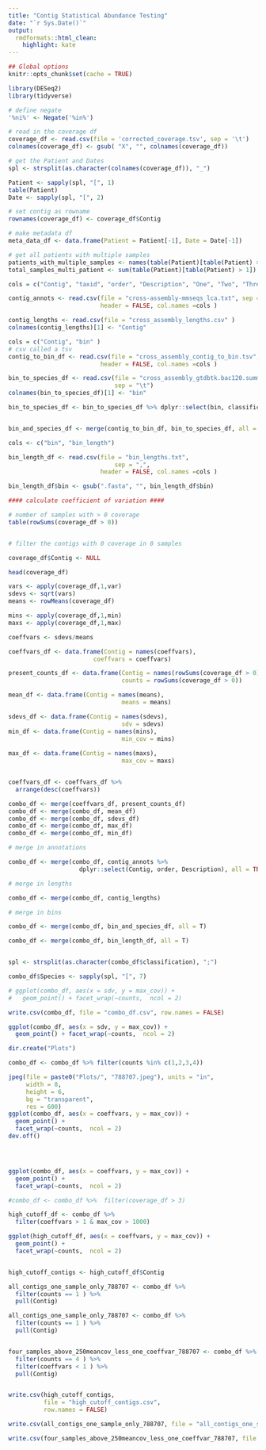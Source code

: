```yaml
---
title: "Contig Statistical Abundance Testing"
date: "`r Sys.Date()`"
output:
  rmdformats::html_clean:
    highlight: kate
---
```

```r
## Global options
knitr::opts_chunk$set(cache = TRUE)

library(DESeq2)
library(tidyverse)

# define negate
'%ni%' <- Negate('%in%')

```


```r

# read in the coverage df
coverage_df <- read.csv(file = 'corrected_coverage.tsv', sep = '\t')
colnames(coverage_df) <- gsub( "X", "", colnames(coverage_df))

# get the Patient and Dates
spl <- strsplit(as.character(colnames(coverage_df)), "_")

Patient <- sapply(spl, "[", 1)
table(Patient)
Date <- sapply(spl, "[", 2)

# set contig as rowname
rownames(coverage_df) <- coverage_df$Contig

# make metadata df
meta_data_df <- data.frame(Patient = Patient[-1], Date = Date[-1])

# get all patients with multiple samples
patients_with_multiple_samples <- names(table(Patient)[table(Patient) > 1])
total_samples_multi_patient <- sum(table(Patient)[table(Patient) > 1])

```

```r

cols = c("Contig", "taxid", "order", "Description", "One", "Two", "Three", "Four" )

contig_annots <- read.csv(file = "cross-assembly-mmseqs_lca.txt", sep = "\t",
                          header = FALSE, col.names =cols )

```


```r

contig_lengths <- read.csv(file = "cross_assembly_lengths.csv" )
colnames(contig_lengths)[1] <- "Contig"
```



```r
cols = c("Contig", "bin" )
# csv called a tsv
contig_to_bin_df <- read.csv(file = "cross_assembly_contig_to_bin.tsv",
                          header = FALSE, col.names =cols )
```

```r

bin_to_species_df <- read.csv(file = "cross_assembly_gtdbtk.bac120.summary.tsv",
                              sep = "\t")
colnames(bin_to_species_df)[1] <- "bin"

bin_to_species_df <- bin_to_species_df %>% dplyr::select(bin, classification)


bin_and_species_df <- merge(contig_to_bin_df, bin_to_species_df, all = TRUE)

```

```r

cols <- c("bin", "bin_length")

bin_length_df <- read.csv(file = "bin_lengths.txt",
                              sep = ",",
                          header = FALSE, col.names =cols )

bin_length_df$bin <- gsub(".fasta", "", bin_length_df$bin)


```

```r

#### calculate coefficient of variation ####

# number of samples with > 0 coverage
table(rowSums(coverage_df > 0))


# filter the contigs with 0 coverage in 0 samples

coverage_df$Contig <- NULL

head(coverage_df)

vars <- apply(coverage_df,1,var)
sdevs <- sqrt(vars)
means <- rowMeans(coverage_df)

mins <- apply(coverage_df,1,min)
maxs <- apply(coverage_df,1,max)

coeffvars <- sdevs/means

coeffvars_df <- data.frame(Contig = names(coeffvars),
                        coeffvars = coeffvars)

present_counts_df <- data.frame(Contig = names(rowSums(coverage_df > 0)),
                                counts = rowSums(coverage_df > 0))

mean_df <- data.frame(Contig = names(means),
                                means = means)

sdevs_df <- data.frame(Contig = names(sdevs),
                                sdv = sdevs)
min_df <- data.frame(Contig = names(mins),
                                min_cov = mins)
  
max_df <- data.frame(Contig = names(maxs),
                                max_cov = maxs)


coeffvars_df <- coeffvars_df %>%  
  arrange(desc(coeffvars))

combo_df <- merge(coeffvars_df, present_counts_df)
combo_df <- merge(combo_df, mean_df)
combo_df <- merge(combo_df, sdevs_df)
combo_df <- merge(combo_df, max_df)
combo_df <- merge(combo_df, min_df)

# merge in annotations

combo_df <- merge(combo_df, contig_annots %>% 
                    dplyr::select(Contig, order, Description), all = TRUE)

# merge in lengths

combo_df <- merge(combo_df, contig_lengths)

# merge in bins

combo_df <- merge(combo_df, bin_and_species_df, all = T)

combo_df <- merge(combo_df, bin_length_df, all = T)


spl <- strsplit(as.character(combo_df$classification), ";")

combo_df$Species <- sapply(spl, "[", 7)

# ggplot(combo_df, aes(x = sdv, y = max_cov)) + 
#   geom_point() + facet_wrap(~counts,  ncol = 2)

```



```r

write.csv(combo_df, file = "combo_df.csv", row.names = FALSE)

```





```r

ggplot(combo_df, aes(x = sdv, y = max_cov)) + 
  geom_point() + facet_wrap(~counts,  ncol = 2)

dir.create("Plots")

combo_df <- combo_df %>% filter(counts %in% c(1,2,3,4))

jpeg(file = paste0("Plots/", "788707.jpeg"), units = "in", 
     width = 8, 
     height = 6,  
     bg = "transparent", 
     res = 600) 
ggplot(combo_df, aes(x = coeffvars, y = max_cov)) + 
  geom_point() + 
  facet_wrap(~counts,  ncol = 2)
dev.off()




ggplot(combo_df, aes(x = coeffvars, y = max_cov)) + 
  geom_point() + 
  facet_wrap(~counts,  ncol = 2)

#combo_df <- combo_df %>%  filter(coverage_df > 3)

high_cutoff_df <- combo_df %>%  
  filter(coeffvars > 1 & max_cov > 1000)

ggplot(high_cutoff_df, aes(x = coeffvars, y = max_cov)) + 
  geom_point() + 
  facet_wrap(~counts,  ncol = 2)


high_cutoff_contigs <- high_cutoff_df$Contig

all_contigs_one_sample_only_788707 <- combo_df %>% 
  filter(counts == 1 ) %>% 
  pull(Contig)

all_contigs_one_sample_only_788707 <- combo_df %>% 
  filter(counts == 1 ) %>% 
  pull(Contig)


four_samples_above_250meancov_less_one_coeffvar_788707 <- combo_df %>% 
  filter(counts == 4 ) %>% 
  filter(coeffvars < 1 ) %>%
  pull(Contig)


write.csv(high_cutoff_contigs, 
          file = "high_cutoff_contigs.csv", 
          row.names = FALSE)

write.csv(all_contigs_one_sample_only_788707, file = "all_contigs_one_sample_only_788707.csv", row.names = FALSE)

write.csv(four_samples_above_250meancov_less_one_coeffvar_788707, file = "four_samples_above_250meancov_less_one_coeffvar_788707.csv", row.names = FALSE)




```

